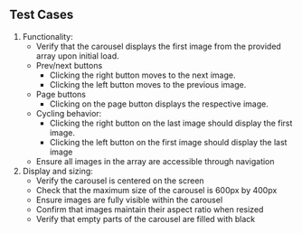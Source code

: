 ## Test Cases

1. Functionality:
   - Verify that the carousel displays the first image from the provided array upon initial load.
   - Prev/next buttons
     - Clicking the right button moves to the next image.
     - Clicking the left button moves to the previous image.
   - Page buttons
     - Clicking on the page button displays the respective image.
   - Cycling behavior:
     - Clicking the right button on the last image should display the first image.
     - Clicking the left button on the first image should display the last image
   - Ensure all images in the array are accessible through navigation
2. Display and sizing:
   - Verify the carousel is centered on the screen
   - Check that the maximum size of the carousel is 600px by 400px
   - Ensure images are fully visible within the carousel
   - Confirm that images maintain their aspect ratio when resized
   - Verify that empty parts of the carousel are filled with black
